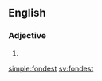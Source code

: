 ==English==

===Adjective===
{{head|en|adjective superlative form}}

# {{en-superlative of|fond}}

[[simple:fondest]]
[[sv:fondest]]